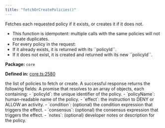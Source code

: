 ```yaml
---
title: "fetchOrCreatePolicies()"
---
```



<H3Bordered text="Overview" />

Fetches each requested policy if it exists, or creates it if it does not.

<ul>
  <li>This function is idempotent: multiple calls with the same policies will not create duplicates.</li>
  <li>For every policy in the request:</li>
  <li>If it already exists, it is returned with its ``policyId``.</li>
  <li>If it does not exist, it is created and returned with its new ``policyId``.</li>
</ul>

<p><strong>Package:</strong> <code>core</code></p>

<p><strong>Defined in:</strong> <a href="https://github.com/tkhq/sdk/blob/main/packages/core/src/__clients__/core.ts#L2580">core.ts:2580</a></p>

<H3Bordered text="Parameters" />

<ParamField body="params" type='object' required={true} path="params" >
  <Expandable title="params details">
    <NestedParam parentKey="params" childKey="policies" type='v1CreatePolicyIntentV3[]' required={true}>
the list of policies to fetch or create.
</NestedParam>
  </Expandable>
</ParamField>

<H3Bordered text="Response" />
A successful response returns the following fields:

<ResponseField name="returns" type="object & v1CreatePolicyIntentV3[]" required={true} >
  A promise that resolves to an array of objects, each containing:
         - `policyId`: the unique identifier of the policy.
         - `policyName`: human-readable name of the policy.
         - `effect`: the instruction to DENY or ALLOW an activity.
         - `condition`: (optional) the condition expression that triggers the effect.
         - `consensus`: (optional) the consensus expression that triggers the effect.
         - `notes`: (optional) developer notes or description for the policy.
</ResponseField>
